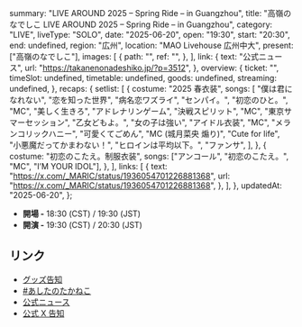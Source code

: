   summary: "LIVE AROUND 2025 – Spring Ride – in Guangzhou",
  title: "高嶺のなでしこ LIVE AROUND 2025 – Spring Ride – in Guangzhou",
  category: "LIVE",
  liveType: "SOLO",
  date: "2025-06-20",
  open: "19:30",
  start: "20:30",
  end: undefined,
  region: "広州",
  location: "MAO Livehouse 広州中大",
  present: ["高嶺のなでしこ"],
  images: [
    {
      path: "",
      ref: "",
    },
  ],
  link: {
    text: "公式ニュース",
    url: "https://takanenonadeshiko.jp/?p=3512",
  },
  overview: {
    ticket: "",
    timeSlot: undefined,
    timetable: undefined,
    goods: undefined,
    streaming: undefined,
  },
  recaps: {
    setlist: [
      {
        costume: "2025 春衣装",
        songs: [
          "僕は君になれない",
          "恋を知った世界",
          "病名恋ワズライ",
          "センパイ。",
          "初恋のひと。",
          "MC",
          "美しく生きろ",
          "アドレナリンゲーム",
          "決戦スピリット",
          "MC",
          "東京サマーセッション",
          "乙女どもよ。",
          "女の子は強い",
          "アイドル衣装",
          "MC",
          "メランコリックハニー",
          "可愛くてごめん",
          "MC (城月菜央 煽り)",
          "Cute for life",
          "小悪魔だってかまわない！",
          "ヒロインは平均以下。",
          "ファンサ",
        ],
      },
      {
        costume: "初恋のこたえ。制服衣装",
        songs: ["アンコール", "初恋のこたえ。", "MC", "I’M YOUR IDOL"],
      },
    ],
    links: [
      {
        text: "https://x.com/_MARIC/status/1936054701226881368",
        url: "https://x.com/_MARIC/status/1936054701226881368",
      },
    ],
  },
  updatedAt: "2025-06-20",
};

- **開場 -** 18:30 (CST) / 19:30 (JST)
- **開演 -** 19:30 (CST) / 20:30 (JST)

## リンク

- [グッズ告知](https://x.com/takanenofficial/status/1935720553668882454)
- [#あしたのたかねこ](https://x.com/takanenofficial/status/1935646241364513045)
- [公式ニュース](https://takanenonadeshiko.jp/?p=3512)
- [公式 X 告知](https://x.com/takanenofficial/status/1906662764279738773)
